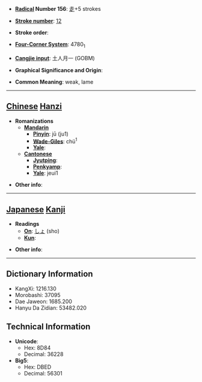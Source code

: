 * '''[[Wiktionary:Chinese radical index| Radical]] Number 156''': [[Wiktionary:Chinese radical index 走|走]]+5 strokes

* '''[[Wiktionary:Chinese total strokes index|Stroke number]]''': [[Wiktionary:Chinese total strokes index 12|12]]

* '''Stroke order''': 

* '''[[Wiktionary:Chinese four corner index|Four-Corner System]]''': 4780<sub>1</sub>

* '''[[Wiktionary:Chinese Cangjie index|Cangjie input]]''': 土人月一 (GOBM)

* '''Graphical Significance and Origin''': 

* '''Common Meaning''': weak, lame

----

== [[Chinese]] [[Hanzi]] ==

* '''Romanizations'''
** '''[[Mandarin]]'''
*** '''[[Pinyin]]''': jū (ju1)
*** '''[[Wade-Giles]]''': chü<sup>1</sup>
*** '''[[Yale]]''': 
** '''[[Cantonese]]'''
*** '''[[Jyutping]]''':
*** '''[[Penkyamp]]''': 
*** '''[[Yale]]''': jeui1

* '''Other info''': 

----

== [[Japanese]] [[Kanji]] ==

* '''Readings'''
** '''[[On]]''': [[しょ]] (sho)
** '''[[Kun]]''': 

* '''Other info''':  

----

== Dictionary Information ==

* KangXi: 1216.130
* Morobashi: 37095
* Dae Jaweon: 1685.200
* Hanyu Da Zidian: 53482.020

== Technical Information ==

* '''Unicode''':
** Hex: 8D84
** Decimal: 36228
* '''Big5''':
** Hex: DBED
** Decimal: 56301